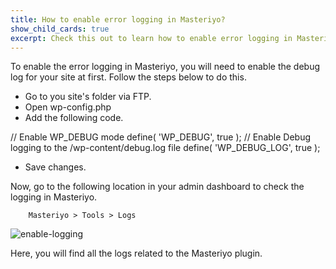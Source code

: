 ```yaml
---
title: How to enable error logging in Masteriyo?
show_child_cards: true
excerpt: Check this out to learn how to enable error logging in Masteriyo.
---
```


To enable the error logging in Masteriyo, you will need to enable the debug log for your site at first. Follow the steps below to do this.

- Go to you site's folder via FTP.
- Open wp-config.php
- Add the following code.

// Enable WP_DEBUG mode
define( 'WP_DEBUG', true );
// Enable Debug logging to the /wp-content/debug.log file
define( 'WP_DEBUG_LOG', true );

- Save changes.

Now, go to the following location in your admin dashboard to check the logging in Masteriyo.

        Masteriyo > Tools > Logs

![enable-logging](https://github.com/user-attachments/assets/bea94ccb-485e-47e6-9f62-50c0c8f1dcb4)

Here, you will find all the logs related to the Masteriyo plugin.
